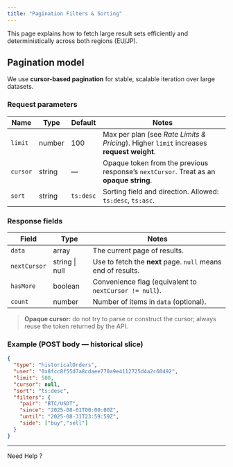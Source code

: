 ```yaml
---
title: "Pagination Filters & Sorting"
---
```



This page explains how to fetch large result sets efficiently and deterministically across both regions (EU/JP).

## Pagination model

We use **cursor-based pagination** for stable, scalable iteration over large datasets.

### Request parameters

| Name    | Type   | Default | Notes |
|--------|--------|---------|------|
| `limit` | number | 100     | Max per plan (see *Rate Limits & Pricing*). Higher `limit` increases **request weight**. |
| `cursor` | string | —     | Opaque token from the previous response’s `nextCursor`. Treat as an **opaque string**. |
| `sort`  | string | `ts:desc` | Sorting field and direction. Allowed: `ts:desc`, `ts:asc`. |

### Response fields

| Field         | Type        | Notes |
|---------------|-------------|-------|
| `data`        | array       | The current page of results. |
| `nextCursor`  | string \| null | Use to fetch the **next** page. `null` means end of results. |
| `hasMore`     | boolean     | Convenience flag (equivalent to `nextCursor != null`). |
| `count`       | number      | Number of items in `data` (optional). |

> **Opaque cursor:** do not try to parse or construct the cursor; always reuse the token returned by the API.

### Example (POST body — historical slice)

```json
{
  "type": "historicalOrders",
  "user": "0x8fcc8f55d7a8cdaee770a9e4112725d4a2c60492",
  "limit": 500,
  "cursor": null,
  "sort": "ts:desc",
  "filters": {
    "pair": "BTC/USDT",
    "since": "2025-08-01T00:00:00Z",
    "until": "2025-08-31T23:59:59Z",
    "side": ["buy","sell"]
  }
}
```
---

Need Help ?

<Columns cols={2}>
  <Card title="Telegram" icon="telegram" href="https://t.me/hypedexer">
    
  </Card>
  <Card title="Discord" icon="discord" href="https://discord.com/invite/cbKncMeZ52">
    
  </Card>
  <Card title="Email" icon="envelope" href="mailto:contact@hypedexer.com">
    
  </Card>
  <Card title="Twitter" icon="twitter" href="https://x.com/hypedexer">
    
  </Card>
</Columns>